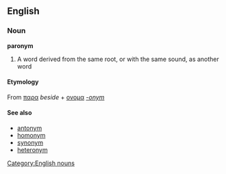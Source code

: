 {{wikipedia}}
==English==
=== Noun ===
[[Category:English nouns]]
'''paronym'''
# A word derived from the same root, or with the same sound, as another word
==== Etymology ====
From {{Gr.}} [[παρα]] ''beside'' + [[ονομα]] ''[[-onym]]''
==== See also ====
* [[antonym]]
* [[homonym]]
* [[synonym]]
* [[heteronym]]
